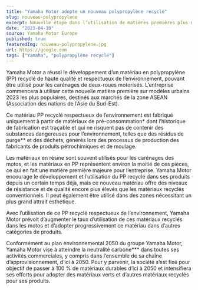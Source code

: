 ```yaml
---
title: "Yamaha Motor adopte un nouveau polypropylène recyclé"
slug: nouveau-polypropylene
excerpt: Nouvelle étape dans l’utilisation de matières premières plus neutres en carbone en commençant par les modèles citadins de la zone ASEAN.
date: "2023-04-10"
source: Yamaha Motor Europe
published: true
featuredImg: nouveau-polypropylene.jpg
url: https://google.com
tags: ["Yamaha", "polypropylène recyclé"]
---
```


Yamaha Motor a réussi le développement d’un matériau en polypropylène (PP) recyclé de haute qualité et respectueux de l’environnement, pouvant être utilisé pour les carénages de deux-roues motorisés. L’entreprise commencera à utiliser cette nouvelle matière première sur modèles urbains 2023 les plus populaires, destinés aux marchés de la zone ASEAN (Association des nations de l’Asie du Sud-Est).

Ce matériau PP recyclé respectueux de l’environnement est fabriqué uniquement à partir de matériaux de pré-consommation\* dont l’historique de fabrication est traçable et qui ne risquent pas de contenir des substances dangereuses pour l’environnement, telles que des résidus de purge\*\* et des déchets, générés lors des processus de production des fabricants de produits pétrochimiques et de moulage.

Les matériaux en résine sont souvent utilisés pour les carénages des motos, et les matériaux en PP représentent environ la moitié de ces pièces, ce qui en fait une matière première majeure pour l’entreprise. Yamaha Motor encourage le développement et l’utilisation du PP recyclé dans ses produits depuis un certain temps déjà, mais ce nouveau matériau offre des niveaux de résistance et de qualité encore plus élevés que les matériaux recyclés conventionnels. Il peut également être utilisé dans des zones nécessitant un plus grand attrait esthétique.

Avec l’utilisation de ce PP recyclé respectueux de l’environnement, Yamaha Motor prévoit d’augmenter le taux d’utilisation de ces matériaux recyclés dans les motos et d’adopter progressivement ce matériau dans d’autres catégories de produits.

Conformément au plan environnemental 2050 du groupe Yamaha Motor, Yamaha Motor vise à atteindre la neutralité carbone\*\*\* dans toutes ses activités commerciales, y compris dans l’ensemble de sa chaîne d’approvisionnement, d’ici à 2050. Pour y parvenir, la société s’est fixé pour objectif de passer à 100 % de matériaux durables d’ici à 2050 et intensifiera ses efforts pour adopter des matériaux verts et d’autres matériaux recyclés pour ses produits.

<MDXImage
    src="nouveau-polypropylene.webp"
    alt="nouveau polypropylène recyclé"
/>
